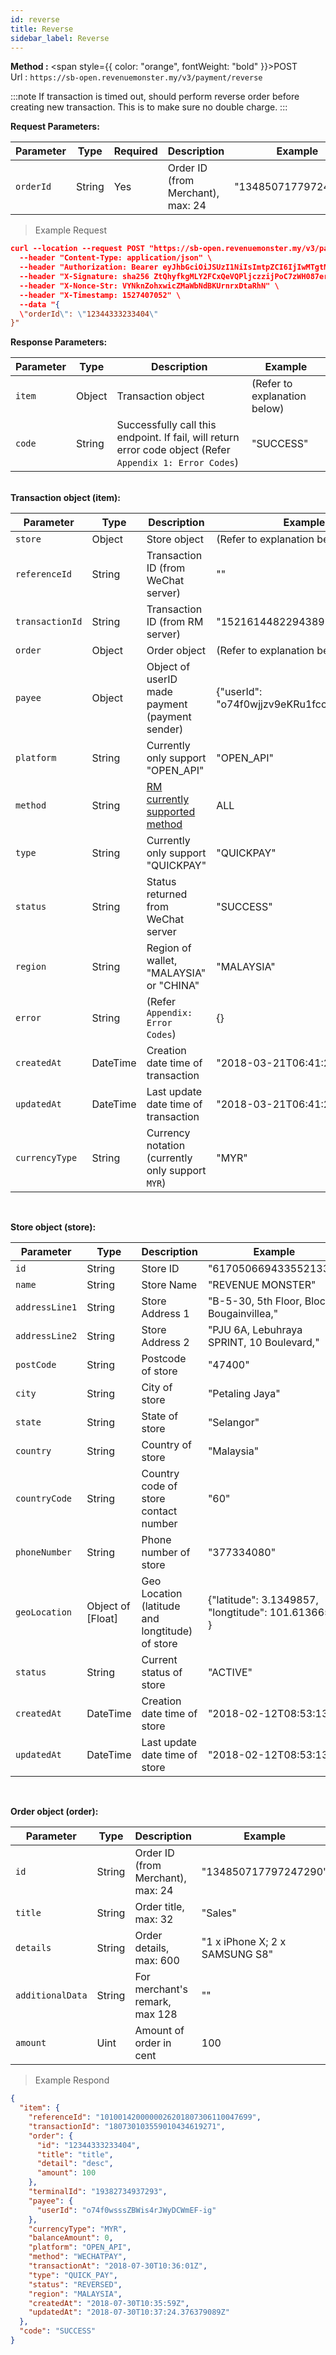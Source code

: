 ```yaml
---
id: reverse
title: Reverse
sidebar_label: Reverse
---
```



**Method :** <span style={{ color: "orange", fontWeight: "bold" }}>POST</span><br/>
Url : `https://sb-open.revenuemonster.my/v3/payment/reverse`

:::note
If transaction is timed out, should perform reverse order before creating new transaction. This is to make sure no double charge.
:::

<strong>Request Parameters:</strong>

| Parameter | Type   | Required | Description                       | Example              |
| --------- | ------ | -------- | --------------------------------- | -------------------- |
| `orderId` | String | Yes      | Order ID (from Merchant), max: 24 | "134850717797247290" |

> Example Request

```json
curl --location --request POST "https://sb-open.revenuemonster.my/v3/payment/reverse" \
  --header "Content-Type: application/json" \
  --header "Authorization: Bearer eyJhbGciOiJSUzI1NiIsImtpZCI6IjIwMTgtMDMtMTMiLCJ0eXAiOiJKV1QifQ.eyJhdWQiOlsiKiJdLCJleHAiOjE1MjE2MjkyNTYsImlhdCI6MTUyMTYyMjA1NywiaXNzIjoiaHR0cHM6Ly9zYi1vYXV0aC5yZXZlbnVlbW9uc3Rlci5teSIsImp0aSI6IkVod0tFRTlCZFhSb1FXTmpaWE56Vkc5clpXNFF5cmYza3EzTDY4QnoiLCJuYmYiOjE1MjE2MjIwNTcsInN1YiI6IkVoUUtDRTFsY21Ob1lXNTBFSlhWemQzd3JhcVRPUklRQ2dSVmMyVnlFSXlKcUl6dnlNUFZjUSJ9.dJknY9MZHLNrKx1p7gZxS0_oA3uXLWplDU1r1dpwxIbmdB6yw4tQBTXKlWArDfKLlBDn6v22_gT5Px7sdCMj7e5M9eRoJoMnoPnslgYpmJJ5kjqAbKU7dUxKb1OzFLrvmtSK9r-FRLVtMFHioWYpwgSvSPBgZ6lAYkUyDzH7aKadFYtQcBuJR0hlq2CXtP0mzbHOeu2q6giONf3E5-XqS8lLRtuHPAbJ7_YFwo0Oe2zc6h05IOocmx_NvBVPfDBnuygTU063h70Q987MYeGDV_Os4N6N_I4b-GoHprEPtmntB1RJPrFrY28hvvoUfDHXHZVXT1GlrsozrkWV4EjbTw" \
  --header "X-Signature: sha256 ZtQhyfkgMLY2FCxQeVQPljczzijPoC7zWH087erdAm1h2x2A0B+GQ9Fk89VbvMB9400m8SFBDRz5XgEVaqPh7Q==" \
  --header "X-Nonce-Str: VYNknZohxwicZMaWbNdBKUrnrxDtaRhN" \
  --header "X-Timestamp: 1527407052" \
  --data "{
  \"orderId\": \"12344333233404\"
}"
```

<strong>Response Parameters:</strong>

| Parameter | Type   | Description                                                                                               | Example                      |
| --------- | ------ | --------------------------------------------------------------------------------------------------------- | ---------------------------- |
| `item`    | Object | Transaction object                                                                                        | (Refer to explanation below) |
| `code`    | String | Successfully call this endpoint. If fail, will return error code object (Refer `Appendix 1: Error Codes`) | "SUCCESS"                    |

<br />
<strong>Transaction object (item):</strong>

| Parameter       | Type     | Description                                      | Example                                    |
| --------------- | -------- | ------------------------------------------------ | ------------------------------------------ |
| `store`         | Object   | Store object                                     | (Refer to explanation below)               |
| `referenceId`   | String   | Transaction ID (from WeChat server)              | ""                                         |
| `transactionId` | String   | Transaction ID (from RM server)                  | "152161448229438994"                       |
| `order`         | Object   | Order object                                     | (Refer to explanation below)               |
| `payee`         | Object   | Object of userID made payment (payment sender)   | {"userId": "o74f0wjjzv9eKRu1fccrZswVFnOQ"} |
| `platform`      | String   | Currently only support "OPEN_API"                | "OPEN_API"                                 |
| `method`        | String   | [RM currently supported method](#quickpay)       | ALL                                        |
| `type`          | String   | Currently only support "QUICKPAY"                | "QUICKPAY"                                 |
| `status`        | String   | Status returned from WeChat server               | "SUCCESS"                                  |
| `region`        | String   | Region of wallet, "MALAYSIA" or "CHINA"          | "MALAYSIA"                                 |
| `error`         | String   | (Refer `Appendix: Error Codes`)                  | {}                                         |
| `createdAt`     | DateTime | Creation date time of transaction                | "2018-03-21T06:41:22Z"                     |
| `updatedAt`     | DateTime | Last update date time of transaction             | "2018-03-21T06:41:22Z"                     |
| `currencyType`  | String   | Currency notation (currently only support `MYR`) | "MYR"                                      |

<br />

<strong>Store object (store):</strong>

| Parameter      | Type              | Description                                     | Example                                             |
| -------------- | ----------------- | ----------------------------------------------- | --------------------------------------------------- |
| `id`           | String            | Store ID                                        | "6170506694335521334"                               |
| `name`         | String            | Store Name                                      | "REVENUE MONSTER"                                   |
| `addressLine1` | String            | Store Address 1                                 | "B-5-30, 5th Floor, Block Bougainvillea,"           |
| `addressLine2` | String            | Store Address 2                                 | "PJU 6A, Lebuhraya SPRINT, 10 Boulevard,"           |
| `postCode`     | String            | Postcode of store                               | "47400"                                             |
| `city`         | String            | City of store                                   | "Petaling Jaya"                                     |
| `state`        | String            | State of store                                  | "Selangor"                                          |
| `country`      | String            | Country of store                                | "Malaysia"                                          |
| `countryCode`  | String            | Country code of store contact number            | "60"                                                |
| `phoneNumber`  | String            | Phone number of store                           | "377334080"                                         |
| `geoLocation`  | Object of [Float] | Geo Location (latitude and longtitude) of store | {"latitude": 3.1349857, "longtitude": 101.6136659 } |
| `status`       | String            | Current status of store                         | "ACTIVE"                                            |
| `createdAt`    | DateTime          | Creation date time of store                     | "2018-02-12T08:53:13Z"                              |
| `updatedAt`    | DateTime          | Last update date time of store                  | "2018-02-12T08:53:13Z"                              |

<br />

<strong>Order object (order):</strong>

| Parameter        | Type   | Description                       | Example                        |
| ---------------- | ------ | --------------------------------- | ------------------------------ |
| `id`             | String | Order ID (from Merchant), max: 24 | "134850717797247290"           |
| `title`          | String | Order title, max: 32              | "Sales"                        |
| `details`        | String | Order details, max: 600           | "1 x iPhone X; 2 x SAMSUNG S8" |
| `additionalData` | String | For merchant's remark, max 128    | ""                             |
| `amount`         | Uint   | Amount of order in cent           | 100                            |

> Example Respond

```json
{
  "item": {
    "referenceId": "1010014200000026201807306110047699",
    "transactionId": "180730103559010434619271",
    "order": {
      "id": "12344333233404",
      "title": "title",
      "detail": "desc",
      "amount": 100
    },
    "terminalId": "19382734937293",
    "payee": {
      "userId": "o74f0wsssZBWis4rJWyDCWmEF-ig"
    },
    "currencyType": "MYR",
    "balanceAmount": 0,
    "platform": "OPEN_API",
    "method": "WECHATPAY",
    "transactionAt": "2018-07-30T10:36:01Z",
    "type": "QUICK_PAY",
    "status": "REVERSED",
    "region": "MALAYSIA",
    "createdAt": "2018-07-30T10:35:59Z",
    "updatedAt": "2018-07-30T10:37:24.376379089Z"
  },
  "code": "SUCCESS"
}
```
